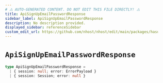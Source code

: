 ```yaml
---
# ⚠️ AUTO-GENERATED CONTENT. DO NOT EDIT THIS FILE DIRECTLY! ⚠️
title: ApiSignUpEmailPasswordResponse
sidebar_label: ApiSignUpEmailPasswordResponse
description: No description provided.
displayed_sidebar: referenceSidebar
custom_edit_url: https://github.com/nhost/nhost/edit/main/packages/hasura-auth-js/src/utils/types.ts#L128
---
```


# `ApiSignUpEmailPasswordResponse`

```ts
type ApiSignUpEmailPasswordResponse =
  | { session: null; error: ErrorPayload }
  | { session: Session; error: null }
```
